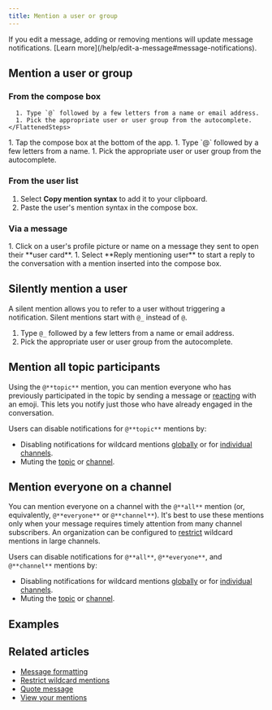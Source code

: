 ```yaml
---
title: Mention a user or group
---
```





<MentionsIntro />

<ZulipTip>
  If you edit a message, adding or removing mentions will update message
  notifications. [Learn more](/help/edit-a-message#message-notifications).
</ZulipTip>

## Mention a user or group

### From the compose box

<Tabs>
  <TabItem label="Desktop/Web">
    <FlattenedSteps>
      <StartComposing />

      1. Type `@` followed by a few letters from a name or email address.
      1. Pick the appropriate user or user group from the autocomplete.
    </FlattenedSteps>
  </TabItem>

  <TabItem label="Mobile">
    <Steps>
      1. Tap the compose box at the bottom of the app.
      1. Type `@` followed by a few letters from a name.
      1. Pick the appropriate user or user group from the autocomplete.
    </Steps>
  </TabItem>
</Tabs>

### From the user list

<FlattenedSteps>
  <RightSidebarUserCard />

  1. Select **Copy mention syntax** to add it to your clipboard.
  1. Paste the user's mention syntax in the compose box.
</FlattenedSteps>

### Via a message

<Steps>
  1. Click on a user's profile picture or name on a message they sent
     to open their **user card**.
  1. Select **Reply mentioning user** to start a reply to the conversation
     with a mention inserted into the compose box.
</Steps>

## Silently mention a user

A silent mention allows you to refer to a user without triggering a
notification. Silent mentions start with `@_` instead of `@`.

<FlattenedSteps>
  <StartComposing />

  1. Type `@_` followed by a few letters from a name or email address.
  1. Pick the appropriate user or user group from the autocomplete.
</FlattenedSteps>

## Mention all topic participants

Using the `@**topic**` mention, you can mention everyone who has previously
participated in the topic by sending a message or
[reacting](/help/emoji-reactions) with an emoji. This lets you notify just those
who have already engaged in the conversation.

Users can disable notifications for `@**topic**` mentions by:

* Disabling notifications for wildcard mentions
  [globally](/help/dm-mention-alert-notifications) or for [individual
  channels](/help/channel-notifications).
* Muting the [topic](/help/mute-a-topic) or [channel](/help/mute-a-channel).

## Mention everyone on a channel

You can mention everyone on a channel with the `@**all**` mention (or,
equivalently, `@**everyone**` or `@**channel**`). It's best to use these mentions
only when your message requires timely attention from many channel subscribers.
An organization can be configured to
[restrict](/help/restrict-wildcard-mentions) wildcard mentions in large channels.

Users can disable notifications for `@**all**`, `@**everyone**`, and
`@**channel**` mentions by:

* Disabling notifications for wildcard mentions
  [globally](/help/dm-mention-alert-notifications) or for [individual
  channels](/help/channel-notifications).
* Muting the [topic](/help/mute-a-topic) or [channel](/help/mute-a-channel).

## Examples

<MentionsExamples />

## Related articles

* [Message formatting](/help/format-your-message-using-markdown)
* [Restrict wildcard mentions](/help/restrict-wildcard-mentions)
* [Quote message](/help/quote-or-forward-a-message)
* [View your mentions](/help/view-your-mentions)
